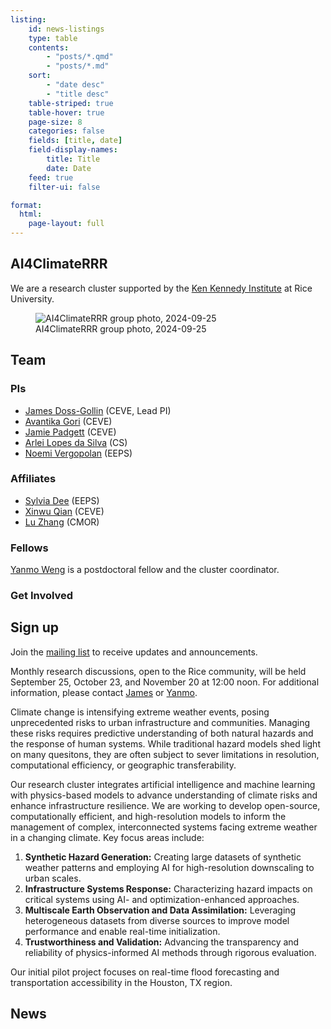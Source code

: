 ```yaml
---
listing:
    id: news-listings
    type: table
    contents:
        - "posts/*.qmd"
        - "posts/*.md"
    sort:
        - "date desc"
        - "title desc"
    table-striped: true
    table-hover: true
    page-size: 8
    categories: false
    fields: [title, date]
    field-display-names: 
        title: Title
        date: Date
    feed: true
    filter-ui: false

format: 
  html:
    page-layout: full
---
```


:::: {.grid}
::: {.g-col-4}
## AI4ClimateRRR

We are a research cluster supported by the [Ken Kennedy Institute](https://kenkennedy.rice.edu/) at Rice University.

![AI4ClimateRRR group photo, 2024-09-25](./_assets/img/2024-09-25-group.jpeg)

## Team

### PIs

- [James Doss-Gollin](https://dossgollin-lab.github.io/) (CEVE, Lead PI)
- [Avantika Gori](https://gori.blogs.rice.edu/) (CEVE)
- [Jamie Padgett](https://padgett.rice.edu/) (CEVE)
- [Arlei Lopes da Silva](https://cs.rice.edu/~al110/) (CS)
- [Noemi Vergopolan](https://waterai.earth/) (EEPS)

### Affiliates

- [Sylvia Dee](https://sylviadeeclimate.org/) (EEPS)
- [Xinwu Qian](https://mobix.blogs.rice.edu/) (CEVE)
- [Lu Zhang](https://luzhanghpp.github.io/) (CMOR)

### Fellows

[Yanmo Weng](https://riceacademy.rice.edu/junior-fellows/dr-yanmo-weng) is a postdoctoral fellow and the cluster coordinator.

### Get Involved

::: {.callout-note}
## Sign up

Join the [mailing list](https://mailman.rice.edu/mailman/listinfo/ai4climaterrr) to receive updates and announcements.
:::

Monthly research discussions, open to the Rice community, will be held September 25, October 23, and November 20 at 12:00 noon.
For additional information, please contact [James](mailto:jdossgollin@rice.edu) or [Yanmo](mailto:yanmow@rice.edu).

:::
::: {.g-col-8}


Climate change is intensifying extreme weather events, posing unprecedented risks to urban infrastructure and communities.
Managing these risks requires predictive understanding of both natural hazards and the response of human systems.
While traditional hazard models shed light on many quesitons, they are often subject to sever limitations in resolution, computational efficiency, or geographic transferability.

Our research cluster integrates artificial intelligence and machine learning with physics-based models to advance understanding of climate risks and enhance infrastructure resilience.
We are working to develop open-source, computationally efficient, and high-resolution models to inform the management of complex, interconnected systems facing extreme weather in a changing climate.
Key focus areas include:

1. **Synthetic Hazard Generation:** Creating large datasets of synthetic weather patterns and employing AI for high-resolution downscaling to urban scales.
2. **Infrastructure Systems Response:** Characterizing hazard impacts on critical systems using AI- and optimization-enhanced approaches.
3. **Multiscale Earth Observation and Data Assimilation:** Leveraging heterogeneous datasets from diverse sources to improve model performance and enable real-time initialization.
4. **Trustworthiness and Validation:** Advancing the transparency and reliability of physics-informed AI methods through rigorous evaluation.

Our initial pilot project focuses on real-time flood forecasting and transportation accessibility in the Houston, TX region.

## News

::: {#news-listings}
:::

:::
::::